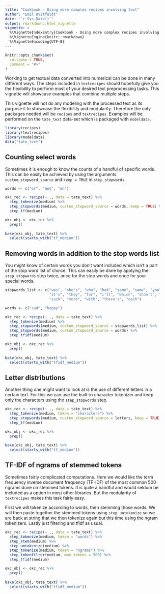 ```yaml
---
title: "Cookbook - Using more complex recipes involving text"
author: "Emil Hvitfeldt"
date: "`r Sys.Date()`"
output: rmarkdown::html_vignette
vignette: >
  %\VignetteIndexEntry{Cookbook - Using more complex recipes involving text}
  %\VignetteEngine{knitr::rmarkdown}
  %\VignetteEncoding{UTF-8}
---
```


```r
knitr::opts_chunk$set(
  collapse = TRUE,
  comment = "#>"
)
```

Working to get textual data converted into numerical can be done in many different ways. The steps included in `textrecipes` should hopefully give you the flexibility to perform most of your desired text preprocessing tasks. This vignette will showcase examples that combine multiple steps.  

This vignette will not do any modeling with the processed text as its purpose it to showcase the flexibility and modularity. Therefore the only packages needed will be `recipes` and `textrecipes`. Examples will be performed on the `tate_text` data-set which is packaged with `modeldata`.

```r
library(recipes)
library(textrecipes)
library(modeldata)
data("tate_text")
```

## Counting select words

Sometimes it is enough to know the counts of a handful of specific words. This can be easily be achieved by using the arguments `custom_stopword_source` and `keep = TRUE` in `step_stopwords`. 

```r
words <- c("or", "and", "on")

okc_rec <- recipe(~ ., data = tate_text) %>%
  step_tokenize(medium) %>%
  step_stopwords(medium, custom_stopword_source = words, keep = TRUE) %>% 
  step_tf(medium)

okc_obj <- okc_rec %>%
  prep()
   
bake(okc_obj, tate_text) %>%
  select(starts_with("tf_medium"))
```

## Removing words in addition to the stop words list

You might know of certain words you don't want included which isn't a part of the stop word list of choice. This can easily be done by applying the `step_stopwords` step twice, once for the stop words and once for your special words.

```r
stopwords_list <- c("was", "she's", "who", "had", "some", "same", "you", "most", 
                    "it's", "they", "for", "i'll", "which", "shan't", "we're", 
                    "such", "more", "with", "there's", "each")

words <- c("sad", "happy")

okc_rec <- recipe(~ ., data = tate_text) %>%
  step_tokenize(medium) %>%
  step_stopwords(medium, custom_stopword_source = stopwords_list) %>% 
  step_stopwords(medium, custom_stopword_source = words) %>% 
  step_tfidf(medium)

okc_obj <- okc_rec %>%
  prep()
   
bake(okc_obj, tate_text) %>%
  select(starts_with("tfidf_medium"))
```

## Letter distributions

Another thing one might want to look at is the use of different letters in a certain text. For this we can use the built-in character tokenizer and keep only the characters using the `step_stopwords` step.

```r
okc_rec <- recipe(~ ., data = tate_text) %>%
  step_tokenize(medium, token = "characters") %>%
  step_stopwords(medium, custom_stopword_source = letters, keep = TRUE) %>%
  step_tf(medium)

okc_obj <- okc_rec %>%
  prep()
   
bake(okc_obj, tate_text) %>%
  select(starts_with("tf_medium"))
```

## TF-IDF of ngrams of stemmed tokens

Sometimes fairly complicated computations. Here we would like the term frequency inverse document frequency (TF-IDF) of the most common 500 ngrams done on stemmed tokens. It is quite a handful and would seldom be included as a option in most other libraries. But the modularity of `textrecipes` makes this task fairly easy.  

First we will tokenize according to words, then stemming those words. We will then paste together the stemmed tokens using `step_untokenize` so we are back at string that we then tokenize again but this time using the ngram tokenizers. Lastly just filtering and tfidf as usual.

```r
okc_rec <- recipe(~ ., data = tate_text) %>%
  step_tokenize(medium, token = "words") %>%
  step_stem(medium) %>%
  step_untokenize(medium) %>%
  step_tokenize(medium, token = "ngrams") %>%
  step_tokenfilter(medium, max_tokens = 500) %>%
  step_tfidf(medium)

okc_obj <- okc_rec %>%
  prep()
   
bake(okc_obj, tate_text) %>%
  select(starts_with("tfidf_medium"))
```
